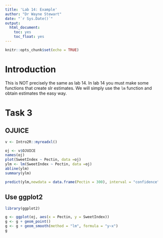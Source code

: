 ```yaml
---
title: 'Lab 14: Example'
author: "Dr Wayne Stewart"
date: "`r Sys.Date()`"
output: 
  html_document:
    toc: yes
    toc_float: yes
---
```


```r
knitr::opts_chunk$set(echo = TRUE)
```

# Introduction

This is NOT precisely the same as lab 14. In lab 14 you must make some functions that create slr estimates.
We will simply use the `lm` function and obtain estimates the easy way.


# Task 3

## OJUICE

```r
v <- Intro2R::myreadxl()

```

```r
oj <- v$OJUICE
names(oj)
plot(SweetIndex ~ Pectin, data =oj)
ylm <- lm(SweetIndex ~ Pectin, data =oj)
abline(ylm)
summary(ylm)
```

```r
predict(ylm,newdata = data.frame(Pectin = 300), interval = "confidence")
```

## Use ggplot2

```r
library(ggplot2)

g <- ggplot(oj, aes(x = Pectin, y = SweetIndex)) 
g <- g + geom_point() 
g <- g + geom_smooth(method = "lm", formula = "y~x")
g
```



